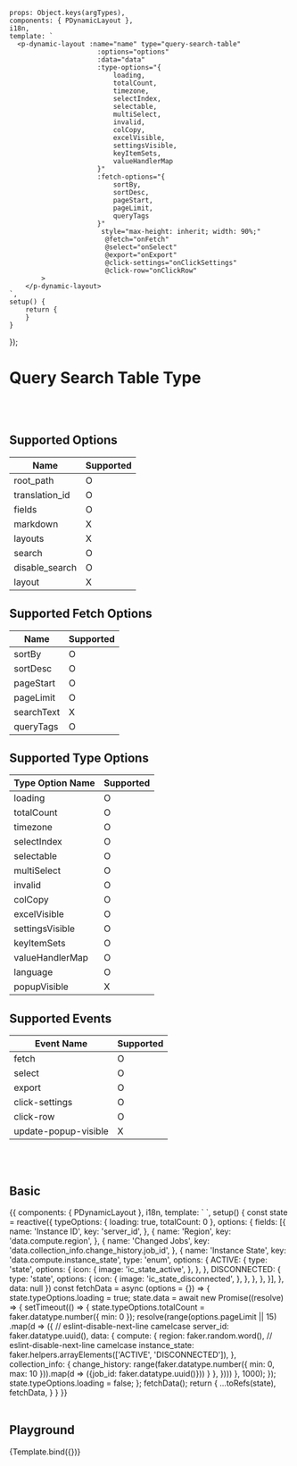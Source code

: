 
<Meta title='Data Display/Dynamic/Dynamic Layout/- [Table] Query Search Table'
      argTypes={getDynamicLayoutQuerySearchTableArgTypes()}/>


    props: Object.keys(argTypes),
    components: { PDynamicLayout },
    i18n,
    template: `
      <p-dynamic-layout :name="name" type="query-search-table"
                          :options="options"
                          :data="data"
                          :type-options="{
                              loading,
                              totalCount,
                              timezone,
                              selectIndex,
                              selectable,
                              multiSelect,
                              invalid,
                              colCopy,
                              excelVisible,
                              settingsVisible,
                              keyItemSets,
                              valueHandlerMap
                          }"
                          :fetch-options="{
                              sortBy,
                              sortDesc,
                              pageStart,
                              pageLimit,
                              queryTags
                          }"
                           style="max-height: inherit; width: 90%;"
                            @fetch="onFetch"
                            @select="onSelect"
                            @export="onExport"
                            @click-settings="onClickSettings"
                            @click-row="onClickRow"
            >
        </p-dynamic-layout>
    `,
    setup() {
        return {
        }
    }
});


# Query Search Table Type
<br/>
<br/>

## Supported Options

| Name | Supported |
| ---- | ----------- |
| root_path | O |
| translation_id | O |
| fields | O |
| markdown | X |
| layouts | X |
| search | O |
| disable_search | O |
| layout | X |


## Supported Fetch Options

| Name | Supported |
| ---- | ---- |
| sortBy | O |
| sortDesc | O |
| pageStart | O |
| pageLimit | O |
| searchText | X |
| queryTags | O |


## Supported Type Options

| Type Option Name | Supported |
| ---- | ---- |
| loading | O |
| totalCount | O |
| timezone | O |
| selectIndex | O |
| selectable | O |
| multiSelect | O |
| invalid | O |
| colCopy | O |
| excelVisible | O |
| settingsVisible | O |
| keyItemSets | O |
| valueHandlerMap | O |
| language | O |
| popupVisible | X |


## Supported Events
| Event Name | Supported |
| ---------- | ----------- |
| fetch | O |
| select | O |
| export | O |
| click-settings | O |
| click-row | O |
| update-popup-visible | X |

<br/>
<br/>

## Basic

<Canvas>
    <Story name="Basic">
{{
    components: { PDynamicLayout },
    i18n,
    template: `
    <p-dynamic-layout
        type="query-search-table"
        :options="options"
        :data="data"
        :type-options="typeOptions"
        :fetch-options="{}"
        style="max-height: inherit; width: 90%;"
        @fetch="fetchData"
        >
    </p-dynamic-layout>
    `,
    setup() {
        const state = reactive({
            typeOptions: {
                loading: true,
                totalCount: 0
            },
            options: {
                fields: [{
                    name: 'Instance ID',
                    key: 'server_id',
                }, {
                    name: 'Region',
                    key: 'data.compute.region',
                }, {
                    name: 'Changed Jobs',
                    key: 'data.collection_info.change_history.job_id',
                }, {
                    name: 'Instance State',
                    key: 'data.compute.instance_state',
                    type: 'enum',
                    options: {
                        ACTIVE: {
                            type: 'state',
                            options: {
                                icon: {
                                    image: 'ic_state_active',
                                },
                            },
                        },
                        DISCONNECTED: {
                            type: 'state',
                            options: {
                                icon: {
                                    image: 'ic_state_disconnected',
                                },
                            },
                        },
                    },
                }],
            },
            data: null
        })
        const fetchData = async (options = {}) => {
            state.typeOptions.loading = true;
            state.data = await new Promise((resolve) => {
                setTimeout(() => {
                    state.typeOptions.totalCount = faker.datatype.number({ min: 0 });
                    resolve(range(options.pageLimit || 15)
                        .map(d => ({
                            // eslint-disable-next-line camelcase
                            server_id: faker.datatype.uuid(),
                            data: {
                                compute: {
                                    region: faker.random.word(),
                                    // eslint-disable-next-line camelcase
                                    instance_state: faker.helpers.arrayElements(['ACTIVE', 'DISCONNECTED']),
                                },
                                collection_info: {
                                    change_history: range(faker.datatype.number({ min: 0, max: 10 })).map(d => ({job_id: faker.datatype.uuid()}))
                                }
                            },
                        })))
                }, 1000);
            });
            state.typeOptions.loading = false;
        };
        fetchData();
        return {
            ...toRefs(state),
            fetchData,
        }
    }
        }}
    </Story>
</Canvas>

<br/>
<br/>

## Playground

<Canvas>
    <Story name="Playground" >
        {Template.bind({})}
    </Story>
</Canvas>

<ArgsTable story="Playground"/>

<br/>
<br/>

